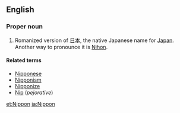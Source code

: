 ==English==

===Proper noun===
{{en-proper noun|-}}

# Romanized version of [[日本]], the native Japanese name for [[Japan]]. Another way to pronounce it is [[Nihon]].

====Related terms====
* [[Nipponese]]
* [[Nipponism]]
* [[Nipponize]]
* [[Nip]] (''pejorative'')

[[et:Nippon]]
[[ja:Nippon]]